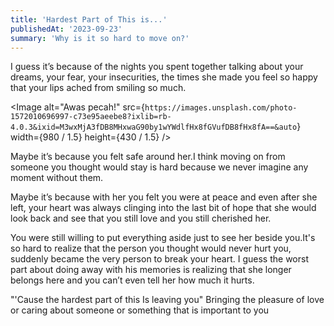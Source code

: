 ```yaml
---
title: 'Hardest Part of This is...'
publishedAt: '2023-09-23'
summary: 'Why is it so hard to move on?'
---
```


I guess it&#8217;s because of the nights you spent together talking about your dreams, your fear, your insecurities,
the times she made you feel so happy that your lips ached from smiling so much. 

<Image
    alt="Awas pecah!"
    src={`https://images.unsplash.com/photo-1572010696997-c73e95aeebe8?ixlib=rb-4.0.3&ixid=M3wxMjA3fDB8MHxwaG90by1wYWdlfHx8fGVufDB8fHx8fA==&auto`}
    width={980 / 1.5}
    height={430 / 1.5}
/>

Maybe it&#8217;s because you felt safe around her.I think moving on from someone you thought would stay is hard because we never imagine any moment without them.

Maybe it&#8217;s because with her you felt you were at peace and even after she left,
your heart was always clinging into the last bit of hope that she would look back and see that you still
love and you still <FN href="#cherished" id="cherished-ref">cherished</FN> her.

You were still willing to put everything aside just to see her beside you.It's so hard to realize that the person you thought would never hurt you,
suddenly became the very person to break your heart.
I guess the worst part about doing away with his memories is realizing that she longer belongs here and you can&#8217;t even tell her how much it hurts.

<Kutiptengah cite="Cancer - My Chemical Romance">
    "'Cause the hardest part of this Is leaving you"
</Kutiptengah>

<Footarea>
    <FNlist id="cherished" href="#cherished-ref">
        Bringing the pleasure of love or caring about someone or something that
        is important to you
    </FNlist>
</Footarea>
